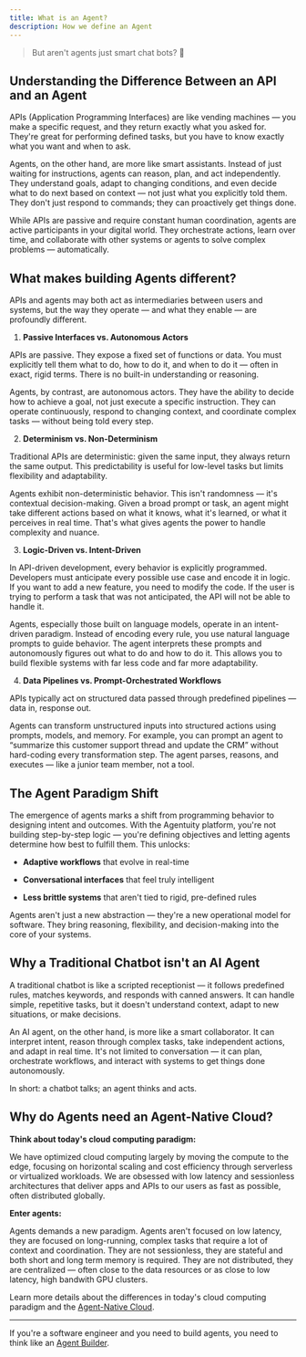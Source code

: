 ```yaml
---
title: What is an Agent?
description: How we define an Agent
---
```


> But aren't agents just smart chat bots? 🤖

## Understanding the Difference Between an API and an Agent

APIs (Application Programming Interfaces) are like vending machines — you make a specific request, and they return exactly what you asked for. They're great for performing defined tasks, but you have to know exactly what you want and when to ask.

Agents, on the other hand, are more like smart assistants. Instead of just waiting for instructions, agents can reason, plan, and act independently. They understand goals, adapt to changing conditions, and even decide what to do next based on context  —  not just what you explicitly told them. They don't just respond to commands; they can proactively get things done.

While APIs are passive and require constant human coordination, agents are active participants in your digital world. They orchestrate actions, learn over time, and collaborate with other systems or agents to solve complex problems  —  automatically.

## What makes building Agents different?

APIs and agents may both act as intermediaries between users and systems, but the way they operate — and what they enable — are profoundly different.

1. **Passive Interfaces vs. Autonomous Actors**

APIs are passive. They expose a fixed set of functions or data. You must explicitly tell them what to do, how to do it, and when to do it — often in exact, rigid terms. There is no built-in understanding or reasoning.

Agents, by contrast, are autonomous actors. They have the ability to decide how to achieve a goal, not just execute a specific instruction. They can operate continuously, respond to changing context, and coordinate complex tasks — without being told every step.

2. **Determinism vs. Non-Determinism**

Traditional APIs are deterministic: given the same input, they always return the same output. This predictability is useful for low-level tasks but limits flexibility and adaptability.

Agents exhibit non-deterministic behavior. This isn't randomness — it's contextual decision-making. Given a broad prompt or task, an agent might take different actions based on what it knows, what it's learned, or what it perceives in real time. That's what gives agents the power to handle complexity and nuance.

3. **Logic-Driven vs. Intent-Driven**

In API-driven development, every behavior is explicitly programmed. Developers must anticipate every possible use case and encode it in logic. If you want to add a new feature, you need to modify the code. If the user is trying to perform a task that was not anticipated, the API will not be able to handle it.

Agents, especially those built on language models, operate in an intent-driven paradigm. Instead of encoding every rule, you use natural language prompts to guide behavior. The agent interprets these prompts and autonomously figures out what to do and how to do it. This allows you to build flexible systems with far less code and far more adaptability.

4. **Data Pipelines vs. Prompt-Orchestrated Workflows**

APIs typically act on structured data passed through predefined pipelines — data in, response out.

Agents can transform unstructured inputs into structured actions using prompts, models, and memory. For example, you can prompt an agent to “summarize this customer support thread and update the CRM” without hard-coding every transformation step. The agent parses, reasons, and executes — like a junior team member, not a tool.

## The Agent Paradigm Shift
The emergence of agents marks a shift from programming behavior to designing intent and outcomes. With the Agentuity platform, you're not building step-by-step logic — you're defining objectives and letting agents determine how best to fulfill them. This unlocks:

- **Adaptive workflows** that evolve in real-time

- **Conversational interfaces** that feel truly intelligent

- **Less brittle systems** that aren't tied to rigid, pre-defined rules

Agents aren't just a new abstraction  —  they're a new operational model for software. They bring reasoning, flexibility, and decision-making into the core of your systems.

## Why a Traditional Chatbot isn't an AI Agent

A traditional chatbot is like a scripted receptionist — it follows predefined rules, matches keywords, and responds with canned answers. It can handle simple, repetitive tasks, but it doesn't understand context, adapt to new situations, or make decisions.

An AI agent, on the other hand, is more like a smart collaborator. It can interpret intent, reason through complex tasks, take independent actions, and adapt in real time. It's not limited to conversation — it can plan, orchestrate workflows, and interact with systems to get things done autonomously.

In short: a chatbot talks; an agent thinks and acts.

## Why do Agents need an Agent-Native Cloud?

**Think about today's cloud computing paradigm:**

We have optimized cloud computing largely by moving the compute to the edge, focusing on horizontal scaling and cost efficiency through serverless or virtualized workloads.  We are obsessed with low latency and sessionless architectures that deliver apps and APIs to our users as fast as possible, often distributed globally.

**Enter agents:**

Agents demands a new paradigm.  Agents aren't focused on low latency, they are focused on long-running, complex tasks that require a lot of context and coordination.  They are not sessionless, they are stateful and both short and long term memory is required.  They are not distributed, they are centralized  —  often close to the data resources or as close to low latency, high bandwith GPU clusters.

Learn more details about the differences in today's cloud computing paradigm and the [Agent-Native Cloud](/Concepts/agent-native-cloud).

----

If you're a software engineer and you need to build agents, you need to think like an [Agent Builder](/Concepts/agent-engineering).

